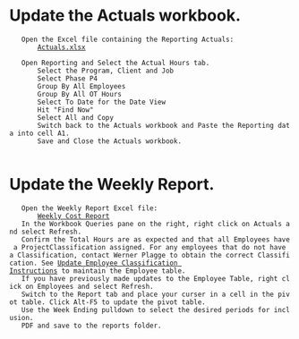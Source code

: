 = Update the Actuals workbook. =
	Open the Excel file containing the Reporting Actuals:
		[[file:///R:/BRPC/107315/Project Controls/Reports/Weekly Cost Reports/107315 Actuals.xlsx|Actuals.xlsx]]

	Open Reporting and Select the Actual Hours tab.
		Select the Program, Client and Job
		Select Phase P4
		Group By All Employees
		Group By All OT Hours
		Select To Date for the Date View
		Hit "Find Now"
		Select All and Copy
		Switch back to the Actuals workbook and Paste the Reporting data into cell A1.
		Save and Close the Actuals workbook.
		
= Update the Weekly Report. =
	Open the Weekly Report Excel file:
		[[file:///R:/BRPC/107315/Project Controls/Reports/Weekly Cost Reports/107315 Weekly Report.xlsx|Weekly Cost Report]]
	In the Workbook Queries pane on the right, right click on Actuals and select Refresh.
	Confirm the Total Hours are as expected and that all Employees have a ProjectClassification assigned. For any employees that do not have a Classification, contact Werner Plagge to obtain the correct Classification. See [[Update Employee Classification Instructions]] to maintain the Employee table.
	If you have previously made updates to the Employee Table, right click on Employees and select Refresh.
	Switch to the Report tab and place your curser in a cell in the pivot table. Click Alt-F5 to update the pivot table.
	Use the Week Ending pulldown to select the desired periods for inclusion.
	PDF and save to the reports folder.


